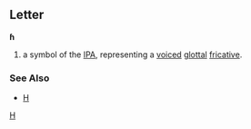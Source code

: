 ==Letter==
'''ɦ'''

#a symbol of the [[IPA]], representing a [[voiced]] [[glottal]] [[fricative]].
===See Also===
*[[H]]
[[Category:Latin letters|H]]